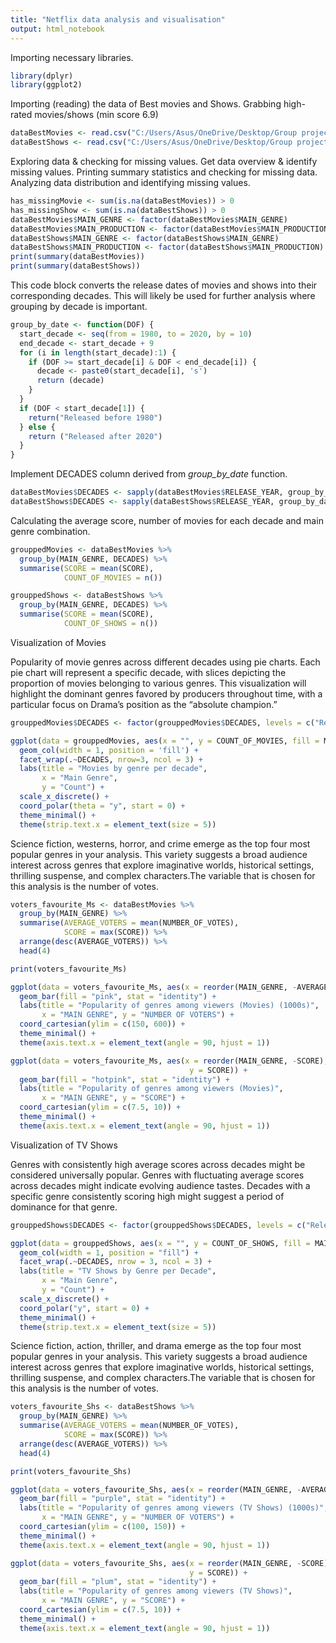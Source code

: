```yaml
---
title: "Netflix data analysis and visualisation"
output: html_notebook
---
```


Importing necessary libraries.

```r
library(dplyr)
library(ggplot2)
```

Importing (reading) the data of Best movies and Shows. Grabbing high-rated movies/shows (min score 6.9)

```r
dataBestMovies <- read.csv("C:/Users/Asus/OneDrive/Desktop/Group project - Netflix/Best Movies Netflix.csv")
dataBestShows <- read.csv("C:/Users/Asus/OneDrive/Desktop/Group project - Netflix/Best Shows Netflix.csv")
```

Exploring data & checking for missing values.
Get data overview & identify missing values.
Printing summary statistics and checking for missing data.
Analyzing data distribution and identifying missing values.

```r
has_missingMovie <- sum(is.na(dataBestMovies)) > 0
has_missingShow <- sum(is.na(dataBestShows)) > 0
dataBestMovies$MAIN_GENRE <- factor(dataBestMovies$MAIN_GENRE)
dataBestMovies$MAIN_PRODUCTION <- factor(dataBestMovies$MAIN_PRODUCTION)
dataBestShows$MAIN_GENRE <- factor(dataBestShows$MAIN_GENRE)
dataBestShows$MAIN_PRODUCTION <- factor(dataBestShows$MAIN_PRODUCTION)
print(summary(dataBestMovies))
print(summary(dataBestShows))
```
This code block converts the release dates of movies and shows into their corresponding decades. This will likely be used for further analysis where grouping by decade is important.

```r
group_by_date <- function(DOF) {
  start_decade <- seq(from = 1980, to = 2020, by = 10)
  end_decade <- start_decade + 9
  for (i in length(start_decade):1) {
    if (DOF >= start_decade[i] & DOF < end_decade[i]) {
      decade <- paste0(start_decade[i], 's')
      return (decade)
    }
  }
  if (DOF < start_decade[1]) {
    return("Released before 1980")
  } else {
    return ("Released after 2020")
  }
}
```

Implement DECADES column derived from *group_by_date* function.

```r
dataBestMovies$DECADES <- sapply(dataBestMovies$RELEASE_YEAR, group_by_date)
dataBestShows$DECADES <- sapply(dataBestShows$RELEASE_YEAR, group_by_date)
```

Calculating the average score, number of movies for each decade and main genre combination.

```r
grouppedMovies <- dataBestMovies %>%
  group_by(MAIN_GENRE, DECADES) %>%
  summarise(SCORE = mean(SCORE),
            COUNT_OF_MOVIES = n())

grouppedShows <- dataBestShows %>%
  group_by(MAIN_GENRE, DECADES) %>%
  summarise(SCORE = mean(SCORE),
            COUNT_OF_SHOWS = n())
```
Visualization of Movies

Popularity of movie genres across different decades using pie charts. Each pie chart will represent a specific decade, with slices depicting the proportion of movies belonging to various genres. This visualization will highlight the dominant genres favored by producers throughout time, with a particular focus on Drama's position as the "absolute champion."

```r
grouppedMovies$DECADES <- factor(grouppedMovies$DECADES, levels = c("Released before 1980", "1980s", "1990s", "2000s", "2010s", "2020s", "Released after 2020"))

ggplot(data = grouppedMovies, aes(x = "", y = COUNT_OF_MOVIES, fill = MAIN_GENRE)) +
  geom_col(width = 1, position = 'fill') +
  facet_wrap(.~DECADES, nrow=3, ncol = 3) +
  labs(title = "Movies by genre per decade",
       x = "Main Genre",
       y = "Count") +
  scale_x_discrete() +
  coord_polar(theta = "y", start = 0) +
  theme_minimal() +
  theme(strip.text.x = element_text(size = 5))
```
Science fiction, westerns, horror, and crime emerge as the top four most popular genres in your analysis. This variety suggests a broad audience interest across genres that explore imaginative worlds, historical settings, thrilling suspense, and complex characters.The variable that is chosen for this analysis is the number of votes.

```r
voters_favourite_Ms <- dataBestMovies %>%
  group_by(MAIN_GENRE) %>%
  summarise(AVERAGE_VOTERS = mean(NUMBER_OF_VOTES),
            SCORE = max(SCORE)) %>%
  arrange(desc(AVERAGE_VOTERS)) %>%
  head(4)

print(voters_favourite_Ms)

ggplot(data = voters_favourite_Ms, aes(x = reorder(MAIN_GENRE, -AVERAGE_VOTERS), y = AVERAGE_VOTERS/1000)) +
  geom_bar(fill = "pink", stat = "identity") +
  labs(title = "Popularity of genres among viewers (Movies) (1000s)",
       x = "MAIN GENRE", y = "NUMBER OF VOTERS") +
  coord_cartesian(ylim = c(150, 600)) +
  theme_minimal() +
  theme(axis.text.x = element_text(angle = 90, hjust = 1))

ggplot(data = voters_favourite_Ms, aes(x = reorder(MAIN_GENRE, -SCORE),
                                        y = SCORE)) +
  geom_bar(fill = "hotpink", stat = "identity") +
  labs(title = "Popularity of genres among viewers (Movies)",
       x = "MAIN GENRE", y = "SCORE") +
  coord_cartesian(ylim = c(7.5, 10)) +
  theme_minimal() +
  theme(axis.text.x = element_text(angle = 90, hjust = 1))
```

Visualization of TV Shows

Genres with consistently high average scores across decades might be considered universally popular. Genres with fluctuating average scores across decades might indicate evolving audience tastes. Decades with a specific genre consistently scoring high might suggest a period of dominance for that genre.

```r
grouppedShows$DECADES <- factor(grouppedShows$DECADES, levels = c("Released before 1980", "1980s", "1990s", "2000s", "2010s", "2020s", "Released after 2020"))

ggplot(data = grouppedShows, aes(x = "", y = COUNT_OF_SHOWS, fill = MAIN_GENRE)) +
  geom_col(width = 1, position = "fill") +
  facet_wrap(.~DECADES, nrow = 3, ncol = 3) +
  labs(title = "TV Shows by Genre per Decade",
       x = "Main Genre",
       y = "Count") +
  scale_x_discrete() +
  coord_polar("y", start = 0) + 
  theme_minimal() +
  theme(strip.text.x = element_text(size = 5))
```
Science fiction, action, thriller, and drama emerge as the top four most popular genres in your analysis. This variety suggests a broad audience interest across genres that explore imaginative worlds, historical settings, thrilling suspense, and complex characters.The variable that is chosen for this analysis is the number of votes.

```r
voters_favourite_Shs <- dataBestShows %>%
  group_by(MAIN_GENRE) %>%
  summarise(AVERAGE_VOTERS = mean(NUMBER_OF_VOTES),
            SCORE = max(SCORE)) %>%
  arrange(desc(AVERAGE_VOTERS)) %>%
  head(4)

print(voters_favourite_Shs)

ggplot(data = voters_favourite_Shs, aes(x = reorder(MAIN_GENRE, -AVERAGE_VOTERS), y = AVERAGE_VOTERS/1000)) +
  geom_bar(fill = "purple", stat = "identity") +
  labs(title = "Popularity of genres among viewers (TV Shows) (1000s)",
       x = "MAIN GENRE", y = "NUMBER OF VOTERS") +
  coord_cartesian(ylim = c(100, 150)) +
  theme_minimal() +
  theme(axis.text.x = element_text(angle = 90, hjust = 1))

ggplot(data = voters_favourite_Shs, aes(x = reorder(MAIN_GENRE, -SCORE),
                                        y = SCORE)) +
  geom_bar(fill = "plum", stat = "identity") +
  labs(title = "Popularity of genres among viewers (TV Shows)",
       x = "MAIN GENRE", y = "SCORE") +
  coord_cartesian(ylim = c(7.5, 10)) +
  theme_minimal() +
  theme(axis.text.x = element_text(angle = 90, hjust = 1))
```




